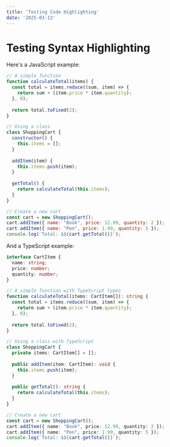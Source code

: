 ```yaml
---
title: 'Testing Code Highlighting'
date: '2025-03-13'
---
```


# Testing Syntax Highlighting

Here's a JavaScript example:

```javascript
// A simple function
function calculateTotal(items) {
  const total = items.reduce((sum, item) => {
    return sum + (item.price * item.quantity);
  }, 0);
  
  return total.toFixed(2);
}

// Using a class
class ShoppingCart {
  constructor() {
    this.items = [];
  }
  
  addItem(item) {
    this.items.push(item);
  }
  
  getTotal() {
    return calculateTotal(this.items);
  }
}

// Create a new cart
const cart = new ShoppingCart();
cart.addItem({ name: "Book", price: 12.99, quantity: 2 });
cart.addItem({ name: "Pen", price: 1.99, quantity: 5 });
console.log(`Total: $${cart.getTotal()}`);
```

And a TypeScript example:

```typescript
interface CartItem {
  name: string;
  price: number;
  quantity: number;
}

// A simple function with TypeScript types
function calculateTotal(items: CartItem[]): string {
  const total = items.reduce((sum, item) => {
    return sum + (item.price * item.quantity);
  }, 0);
  
  return total.toFixed(2);
}

// Using a class with TypeScript
class ShoppingCart {
  private items: CartItem[] = [];
  
  public addItem(item: CartItem): void {
    this.items.push(item);
  }
  
  public getTotal(): string {
    return calculateTotal(this.items);
  }
}

// Create a new cart
const cart = new ShoppingCart();
cart.addItem({ name: "Book", price: 12.99, quantity: 2 });
cart.addItem({ name: "Pen", price: 1.99, quantity: 5 });
console.log(`Total: $${cart.getTotal()}`);
```